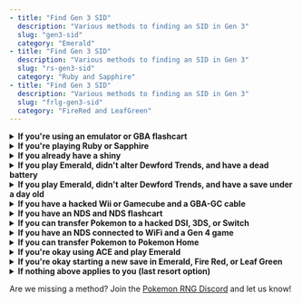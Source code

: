 ```yaml
---
- title: "Find Gen 3 SID"
  description: "Various methods to finding an SID in Gen 3"
  slug: "gen3-sid"
  category: "Emerald"
- title: "Find Gen 3 SID"
  description: "Various methods to finding an SID in Gen 3"
  slug: "rs-gen3-sid"
  category: "Ruby and Sapphire"
- title: "Find Gen 3 SID"
  description: "Various methods to finding an SID in Gen 3"
  slug: "frlg-gen3-sid"
  category: "FireRed and LeafGreen"
---
```


<details>
  <summary><b>If you're using an emulator or GBA flashcart</b></summary>

1. Load your save in [PKHex](https://github.com/kwsch/PKHeX/releases/latest) or [pkmds.app](https://pkmds.app/) and view the SID.

</details>

<details>
  <summary><b>If you're playing Ruby or Sapphire</b></summary>
<br />
### PokeFinder

1. Open [PokeFinder](https://github.com/Admiral-Fish/PokeFinder/releases) and click the "IDs" button in the "Gen 3" tab.
2. Select the "RS" tab in the new window that appears.
3. Check "Dead Battery" if you have a dead battery (likely), otherwise fill in the time and date you started the save.
4. Enter your TID in PokeFinder's filters.
5. Click "Generate" to get a list of possible SIDs.
6. If you have multiple possible SIDs, save your game before choosing your starter.
7. Attempt to RNG your starter for each SID. If you get a shiny, you found your SID.

### Web tool with dead battery

1. Go to Lincoln's [SID Finder](https://lincoln-lm.github.io/JS-Finder/Gen3/IDs.html).
2. Enter your TID and click the "TID" circle.
3. Enter `5a0` as the "Initial Seed".
4. Click "Generate" to get a list of possible SIDs.
5. If you have multiple possible SIDs, save your game before choosing your starter.
6. Attempt to RNG your starter for each SID. If you get a shiny, you found your SID.

</details>

<details>
  <summary><b>If you already have a shiny</b></summary>

1. Use EV-reducing berries if the Pokémon has battled to reset EVs.
2. Open [PokeFinder](https://github.com/Admiral-Fish/PokeFinder/releases) and go to "Gen 3 Tools" > "IV Calculator".
3. Input the Pokémon's info to determine its IVs.
4. Open "Gen 3 Tools" > "IVs to PID".
5. Enter the Pokémon’s IVs, nature, and your Trainer ID.
6. Search for results and determine the correct method:
   - Wild Pokémon: Methods 1-4.
   - Legendaries: Method 1.
7. If multiple SIDs appear, attempt to RNG a shiny using each until you find the correct one.

</details>

<details>
  <summary><b>If you play Emerald, didn't alter Dewford Trends, and have a dead battery</b></summary>

1. [Follow this guide](/emerald-sid-feebas)

</details>

<details>
  <summary><b>If you play Emerald, didn't alter Dewford Trends, and have a save under a day old</b></summary>

1. [Follow this guide](/emerald-sid-feebas)

</details>

<details>
  <summary><b>If you have a hacked Wii or Gamecube and a GBA-GC cable</b></summary>

1. Dump your save with [FIX94's gba-link-cable-dumper](https://github.com/FIX94/gba-link-cable-dumper/releases/tag/v1.6).
2. Load your save in [PKHex](https://github.com/kwsch/PKHeX/releases/latest) or [pkmds.app](https://pkmds.app/) and view the SID.

</details>

<details>
  <summary><b>If you have an NDS and NDS flashcart</b></summary>

1. Dump your save with [Rudolph's GBA Backup Tool](https://projectpokemon.org/home/tutorials/save-editing/managing-gba-saves/using-gba-backup-tool-r55/).
2. Load your save in [PKHex](https://github.com/kwsch/PKHeX/releases/latest) or [pkmds.app](https://pkmds.app/) and view the SID.

</details>

<details>
  <summary><b>If you can transfer Pokemon to a hacked DSI, 3DS, or Switch</b></summary>

1. Transfer a Pokemon up to your hacked console.
2. Dump your hacked console's save
   - [GodMod9i for DSI](https://github.com/DS-Homebrew/GodMode9i/releases/latest)
   - [Checkpoint for 3DS](https://github.com/BernardoGiordano/Checkpoint/releases/latest)
   - [JKSV for Switch](https://github.com/J-D-K/JKSV/releases/latest)
3. Load your save in [PKHex](https://github.com/kwsch/PKHeX/releases/latest) or [pkmds.app](https://pkmds.app/) and view the SID.

</details>

<details>
  <summary><b>If you have an NDS connected to WiFi and a Gen 4 game</b></summary>

1. Join the [Pokemon RNG Discord](https://www.discord.gg/d8JuAvg).
2. Ask if someone is willing to check the SID of your Pokemon using the [PokeClassic Network GTS](https://pkmnclassic.net/gts/).
3. Transfer a Pokemon up to a Gen 4 NDS game.
4. Put a Pokemon on the [PokeClassic Network GTS](https://pkmnclassic.net/gts/).
5. Tell the other person which Pokemon is yours.

</details>

<details>
  <summary><b>If you can transfer Pokemon to Pokemon Home</b></summary>

1. Transfer a Pokemon up to Pokemon Home.
2. Join the [Pokemon RNG Discord](https://www.discord.gg/d8JuAvg).
3. Ask someone to check the SID of the Pokemon.

</details>

<details>
  <summary><b>If you're okay using ACE and play Emerald</b></summary>

1. Set up ACE with [this guide](https://e-sh4rk.github.io/ACE3/emerald/getting-started/introduction/).
2. Use the "Read SID from Pokémon in box 9 slot 27" code in [this pastebin](https://pastebin.com/kYfBzVE3), which sets your TID to be your SID.
3. View your Trainer Card, which will now show your SID instead of TID.
4. Soft reset to avoid saving the changes.

</details>

<details>
  <summary><b>If you're okay starting a new save in Emerald, Fire Red, or Leaf Green</b></summary>

1. Start a new save
2. Start a stopwatch when you press `A` to accept your name on the "YOUR NAME?" screen.
3. Stop the stopwatch when your character shrinks and turns white, just before the character is in the moving truck.
4. Open [PokeFinder](https://github.com/Admiral-Fish/PokeFinder/releases) and click the "IDs" button in the "Gen 3" tab.
5. Select the "FRLGE" tab in the new window that appears.
6. Enter your TID in the `TID` field.
7. Multiply the number of seconds on your stopwatch by 59.7275, and round down to get your likely advance.
8. Subtract 50 from your likely adance and enter the result in the `Initial Advances` field.
9. Add 50 from your likely adance and enter the result in the `Max Advances` field.
10. Click "Generate" to get a list of possible SIDs.
11. If you have multiple possible SIDs, save your game before choosing your starter.
12. Attempt to RNG your starter for each SID. If you get a shiny, you found your SID.

</details>

<details>
  <summary><b>If nothing above applies to you (last resort option)</b></summary>

1. Try to randomly encounter a shiny.
2. Follow the "If you already have a Shiny" section above.

</details>

Are we missing a method? Join the [Pokemon RNG Discord](https://www.discord.gg/d8JuAvg) and let us know!
